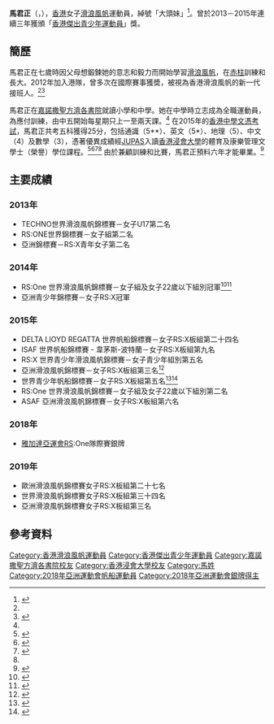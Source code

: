 {{noteTA|G1=Sports}}
{{Infobox sportsperson
| headercolor    = #AFEEEE
| name           = 馬君正<br/>{{lang|en|MA Kwan Ching}}
| image          = 
| imagesize      =
| caption        =
| birthname      =
| fullname       =
| nickname       =
| nationality    = 
| residence      =
| birth_date     = {{birth_date_and_age|1997|8|31}}<ref name="印尼亞運">{{en}}{{cite web|title=Profile - Kwan Ching Ma|url=https://en.asiangames2018.id/athletes/athlete/MA-Kwan-Ching-3024754/|publisher=2018年印尼亞運會官方網站|access-date=2018-09-01|archive-url=https://web.archive.org/web/20180901113255/https://en.asiangames2018.id/athletes/athlete/MA-Kwan-Ching-3024754/|archive-date=2018-09-01|dead-url=yes}}</ref>
| birth_place    = {{HKG}}
| height         = {{height|m=1.65}}<ref name="印尼亞運"/>
| weight         = {{weight|kg=60}}<ref name="印尼亞運"/>
| website        = 
| country        = {{HKG}}
| sport          = [[滑浪風帆|滑浪風帆]]
| collegeteam    =
| club           = [[香港滑浪風帆會|香港滑浪風帆會]]<ref name="港隊代表名單">{{zh-hk}}{{cite web|title=港隊代表名單|url=http://www.windsurfing.org.hk/tc/team/team.php|publisher=[[香港滑浪風帆會|香港滑浪風帆會]]|access-date=2016-08-13|archive-date=2019-01-08|archive-url=https://web.archive.org/web/20190108063729/http://www.windsurfing.org.hk/tc/team/team.php|dead-url=no}}</ref>
| team           =
| turnedpro      =
| coach          = 
| retired        =
| coaching       =
| worlds         =
| regionals      =
| nationals      =
| olympics       =
| paralympics    =
| highestranking =
| pb             =
| medaltemplates = 
}}
'''馬君正'''（'''{{lang|en|MA Kwan Ching}}'''，{{bd|1997年|8月31日|catIdx=M馬}}），[[香港|香港]]女子[[滑浪風帆|滑浪風帆]]運動員，綽號「大頭妹」<ref name="馬君正乘風追夢">{{zh-hk}}{{cite news|title=馬君正乘風追夢|url=http://orientaldaily.on.cc/cnt/sport/20150204/index.html|work=東方日報|date=2015-02-04|accessdate=2016-08-13|archive-date=2019-12-14|archive-url=https://web.archive.org/web/20191214022639/https://orientaldaily.on.cc/cnt/sport/20150204/index.html|dead-url=no}}</ref>。曾於2013－2015年連續三年獲頒「[[香港傑出青少年運動員|香港傑出青少年運動員]]」獎。

==簡歷==
馬君正在七歲時因父母想鍛鍊她的意志和毅力而開始學習[[滑浪風帆|滑浪風帆]]，在[[赤柱|赤柱]]訓練和長大。2012年加入港隊，曾多次在國際賽事獲奬，被視為香港滑浪風帆的新一代接班人。<ref name="馬君正乘風追夢"/><ref name="接棒女將︰考完DSE即轉全職">{{zh-hk}}{{cite news|title=接棒女將︰考完DSE即轉全職|url=http://hk.apple.nextmedia.com/sports/art/20150608/19176040|work=[[蘋果日報|蘋果日報]]|date=2015年6月8日|accessdate=2016年8月13日|archive-date=2016年8月23日|archive-url=https://web.archive.org/web/20160823011026/http://hk.apple.nextmedia.com/sports/art/20150608/19176040|dead-url=no}}</ref>

馬君正在[[嘉諾撒聖方濟各書院|嘉諾撒聖方濟各書院]]就讀小學和中學。她在中學時立志成為全職運動員，為應付訓練，由中五開始每星期只上一至兩天課。<ref name="接棒女將︰考完DSE即轉全職"/> 在2015年的[[香港中學文憑考試|香港中學文憑考試]]，馬君正共考五科獲得25分，包括通識（5**）、英文（5*）、地理（5）、中文（4）及數學（3），憑著優異成績經[[JUPAS|JUPAS]]入讀[[香港浸會大學|香港浸會大學]]的體育及康樂管理文學士（榮譽）學位課程。<ref name="DSE成績">{{zh-hk}}{{cite news|title=何詩蓓放榜感「圓滿」|url=http://hk.apple.nextmedia.com/sports/art/20150716/19221054|work=[[蘋果日報|蘋果日報]]|date=2015年7月16日|accessdate=2016年8月13日|archive-date=2016年8月13日|archive-url=https://web.archive.org/web/20160813015655/http://hk.apple.nextmedia.com/sports/art/20150716/19221054|dead-url=no}}</ref><ref name="世青滑浪風帆賽　DSE25分馬君正攞第5！">{{zh-hk}}{{cite news|title=世青滑浪風帆賽　DSE25分馬君正攞第5！|url=http://www.home.oriental.com.hk/hk/bkn/cnt/sport/20150719/bkn-20150719151912148-0719_00882_001.html|work=[[東方日報|東方日報]]|date=2015年7月19日}}{{Dead link|date=2019年12月 |bot=InternetArchiveBot |fix-attempted=yes }}</ref><ref name="鍾伯光出招防學生被撬 浸大銀彈攬港隊學生">{{zh-hk}}{{cite news|title=鍾伯光出招防學生被撬 浸大銀彈攬港隊學生|url=http://news.mingpao.com/pns/dailynews/web_tc/article/20160412/s00011/1460398255836|work=[[明報|明報]]|date=2016年4月12日|accessdate=2016年8月13日|archive-date=2016年8月25日|archive-url=https://web.archive.org/web/20160825191427/http://news.mingpao.com/pns/dailynews/web_tc/article/20160412/s00011/1460398255836|dead-url=no}}</ref><ref name="馬君正風帆世青賽得第5"/> 由於兼顧訓練和比賽，馬君正預料六年才能畢業。<ref name="浸大招攬黃金年代運動員">{{zh-hk}}{{cite news|title=浸大招攬黃金年代運動員|url=https://forum.hkej.com/node/130857|work=[[信報|信報]]|date=2016年4月12日|accessdate=2016年8月13日|archive-date=2016年8月19日|archive-url=https://web.archive.org/web/20160819211748/https://forum.hkej.com/node/130857|dead-url=no}}</ref>

==主要成績==
===2013年===
*TECHNO世界滑浪風帆錦標賽－女子U17第二名
*RS:ONE世界錦標賽－女子組第二名
*亞洲錦標賽－RS:X青年女子第二名

===2014年===
*RS:One 世界滑浪風帆錦標賽－女子組及女子22歲以下組別冠軍<ref name="鄭國輝 馬君正揚威世界賽">{{zh-hk}}{{cite news|title=鄭國輝 馬君正揚威世界賽|url=http://the-sun.on.cc/cnt/sport/20141222/00514_004.html|work=[[太陽報_(香港)|太陽報]]|date=2015年7月19日|accessdate=2016年8月13日|archive-date=2019年11月9日|archive-url=https://web.archive.org/web/20191109000201/http://the-sun.on.cc/cnt/sport/20141222/00514_004.html|dead-url=no}}</ref><ref name="鄭國輝、馬君正世界RS：ONE錦標賽稱王封后">{{zh-hk}}{{cite news|title=鄭國輝、馬君正世界RS：ONE錦標賽稱王封后|url=https://hk.sports.yahoo.com/news/%E9%84%AD%E5%9C%8B%E8%BC%9D-%E9%A6%AC%E5%90%9B%E6%AD%A3%E4%B8%96%E7%95%8Crs-one%E9%8C%A6%E6%A8%99%E8%B3%BD%E7%A8%B1%E7%8E%8B%E5%B0%81%E5%90%8E-020745944--spt.html|work=[[雅虎香港|雅虎香港]]|date=2014年12月21日|accessdate=2016年8月13日|archive-date=2019年10月30日|archive-url=https://web.archive.org/web/20191030164017/https://hk.sports.yahoo.com/news/%E9%84%AD%E5%9C%8B%E8%BC%9D-%E9%A6%AC%E5%90%9B%E6%AD%A3%E4%B8%96%E7%95%8Crs-one%E9%8C%A6%E6%A8%99%E8%B3%BD%E7%A8%B1%E7%8E%8B%E5%B0%81%E5%90%8E-020745944--spt.html|dead-url=no}}</ref> 
*亞洲青少年錦標賽－女子RS:X冠軍

===2015年===
*DELTA LIOYD REGATTA 世界帆船錦標賽－女子RS:X板組第二十四名
*ISAF 世界帆船錦標賽 - 韋茅斯-波特蘭－女子RS:X板組第九名
*RS:X 世界青少年滑浪風帆錦標賽－女子青少年組別第五名
*亞洲滑浪風帆錦標賽－女子RS:X板組第三名<ref name="鄭國輝首奪RS:ONE亞洲冠軍 港隊掃1金2銀3銅">{{zh-hk}}{{cite news|title=鍾鄭國輝首奪RS:ONE亞洲冠軍 港隊掃1金2銀3銅|url=http://sportsroad.hk/archives/72260|work=體路|date=2015年1月26日|accessdate=2016年8月13日|archive-date=2021年1月27日|archive-url=https://web.archive.org/web/20210127162805/https://www.sportsroad.hk/archives/72260|dead-url=no}}</ref>
*世界青少年帆船錦標賽－女子RS:X板組第五名<ref name="馬君正風帆世青賽列第5位">{{zh-hk}}{{cite news|title=馬君正風帆世青賽列第5位|url=http://paper.wenweipo.com/2016/01/04/SP1601040035.htm|work=[[文匯報_(香港)|文匯報]]|date=2016年1月4日|accessdate=2016年8月13日|archive-date=2016年10月10日|archive-url=https://web.archive.org/web/20161010120259/http://paper.wenweipo.com/2016/01/04/SP1601040035.htm|dead-url=no}}</ref><ref name="馬君正風帆世青賽得第5">{{zh-hk}}{{cite news|title=馬君正風帆世青賽得第5|url=http://sportsroad.hk/archives/84303|work=體路|date=2015年7月19日|accessdate=2016年8月14日|archive-date=2021年3月4日|archive-url=https://web.archive.org/web/20210304132715/https://www.sportsroad.hk/archives/84303|dead-url=no}}</ref>
*RS:One 世界滑浪風帆錦標賽－女子組及女子22歲以下組別第二名
*ASAF 亞洲滑浪風帆錦標賽－女子RS:X板組第六名

===2018年===
*[[2018年亞洲運動會|雅加達亞運會]]RS:One隊際賽銀牌

===2019年===
*歐洲滑浪風帆錦標賽女子RS:X板組第二十七名
*世界滑浪風帆錦標賽女子RS:X板組第三十四名
*亞洲滑浪風帆錦標賽女子RS:X板組第三名

==參考資料==
{{Reflist}}
{{DEFAULTSORT:Ma Kwan Ching}}
[[Category:香港滑浪風帆運動員|Category:香港滑浪風帆運動員]]
[[Category:香港傑出青少年運動員|Category:香港傑出青少年運動員]]
[[Category:嘉諾撒聖方濟各書院校友|Category:嘉諾撒聖方濟各書院校友]]
[[Category:香港浸會大學校友|Category:香港浸會大學校友]]
[[Category:馬姓|Category:馬姓]]
[[Category:2018年亞洲運動會帆船運動員|Category:2018年亞洲運動會帆船運動員]]
[[Category:2018年亞洲運動會銀牌得主|Category:2018年亞洲運動會銀牌得主]]